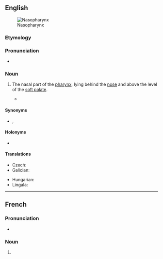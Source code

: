 ==English==
{{wikipedia}}
[[Image:Pharynx diagram-fr.svg|thumb|Nasopharynx]]

===Etymology===
{{prefix|en|naso|pharynx}}

===Pronunciation===
* {{rhymes|en|æɹɪŋks|s=4}}

===Noun===
{{en-noun|+|nasopharynges}}

# {{lb|en|anatomy}} The nasal part of the [[pharynx]], lying behind the [[nose]] and above the level of the [[soft palate]].
#* {{quote-book|1=en|year=1959|year_published=1972|author=Anthony Burgess|authorlink=Anthony Burgess|title=Beds in the East|series=The Malayan Trilogy|page=506|passage=Occasionally she gasped out "Joe!" — a flat animal cry that her slack vocal cords made unfemininely deep, that her '''nasopharynx''', choked with mucus, robbed of all resonance.}}

====Synonyms====
* {{l|en|epipharynx}}, {{l|en|rhinopharynx}}

====Holonyms====
* {{l|en|pharynx}}

====Translations====
{{trans-top|nasal part of the pharynx}}
* Czech: {{t+|cs|nosohltan|m}}
* Galician: {{t+|gl|nasofarinxe|f}}
{{trans-mid}}
* Hungarian: {{t|hu|orrgarat}}
* Lingala: {{t|ln|mongelu mwa zólo}}
{{trans-bottom}}

----

==French==

===Pronunciation===
* {{audio|fr|LL-Q150 (fra)-DSwissK-nasopharynx.wav|Audio (Switzerland)}}

===Noun===
{{fr-noun|m|nasopharynx}}

# {{lb|fr|anatomy}} {{l|en|nasopharynx}}
